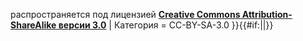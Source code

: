 {{Лицензия
| Текст = {{#if:{{{nocat|}}}|Эти файлы|Этот файл}} распространяется под лицензией '''[http://creativecommons.org/licenses/by-sa/3.0/ Creative Commons Attribution-ShareAlike версии 3.0]'''
| Категория = CC-BY-SA-3.0
}}{{#if:{{{nocat|}}}||<includeonly>[[Категория:CC-BY-SA-3.0|{{PAGENAME}}]]</includeonly>}}<noinclude>{{doc}}
</noinclude>